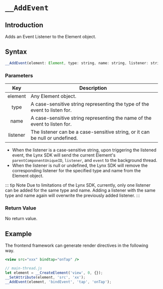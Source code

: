 # `__AddEvent`

## Introduction

Adds an Event Listener to the Element object.

## Syntax

```jsx
__AddEvent(element: Element, type: string, name: string, listener: string|Function) : void;
```

### Parameters

|   Key    | Description                                                                  |
| :------: | ---------------------------------------------------------------------------- |
| element  | Any Element object.                                                          |
|   type   | A case-sensitive string representing the type of the event to listen for.    |
|   name   | A case-sensitive string representing the name of the event to listen for.    |
| listener | The listener can be a case-sensitive string, or it can be null or undefined. |

- When the listener is a case-sensitive string, upon triggering the listened event, the Lynx SDK will send the current Element's `parentComponentUniqueID`, `listener`, and `event` to the background thread.
- When the listener is null or undefined, the Lynx SDK will remove the corresponding listener for the specified type and name from the Element object.

::: tip Note
Due to limitations of the Lynx SDK, currently, only one listener can be added for the same type and name. Adding a listener with the same type and name again will overwrite the previously added listener.
:::

### Return Value

No return value.

## Example

The frontend framework can generate render directives in the following way.

```jsx
<view src="xxx" bindtap="onTap" />
```

```jsx
// main-thread.js
let element = __CreateElement('view', 0, {});
__SetAttribute(element, 'src', 'xx');
__AddEvent(element, 'bindEvent', 'tap', 'onTap');
```

